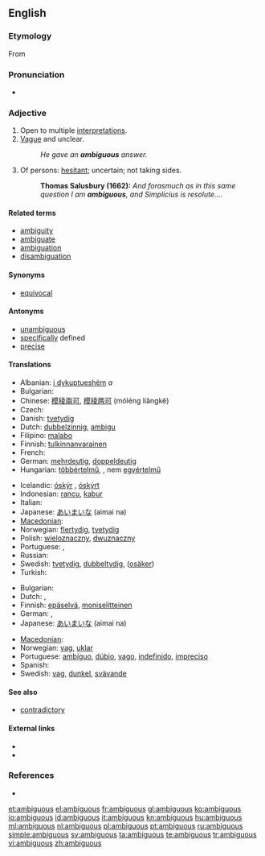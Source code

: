 ==English==

===Etymology===
From {{etyl|la|en}} {{term|ambiguus||lang=la|moving from side to side, of doubtful nature}}

===Pronunciation===
* {{audio|en-us-ambiguous.ogg|Audio (US)}}

===Adjective===
{{en-adj}}

# Open to multiple [[interpretation]]s.
# [[vague|Vague]] and unclear.
#: ''He gave an '''ambiguous''' answer.''
# Of persons: [[hesitant]]; uncertain; not taking sides.
#: '''Thomas Salusbury (1662):''' ''And forasmuch as in this same question I am '''ambiguous''', and Simplicius is resolute....''

====Related terms====
* [[ambiguity]]
* [[ambiguate]]
* [[ambiguation]]
* [[disambiguation]]

====Synonyms====
* [[equivocal]]

====Antonyms====
* [[unambiguous]]
* [[specific]]ally defined
* [[precise]]

====Translations====
{{trans-top|open to multiple interpretations}}
* Albanian: [[i dykuptueshëm]] ''a''
* Bulgarian: {{t|bg|двусмислен|sc=Cyrl}}
* Chinese: [[模稜兩可]], [[模稜两可]] (móléng liǎngkě)
* Czech: {{t-|cs|mnohoznačný|m}}
* Danish: [[tvetydig]]
* Dutch: [[dubbelzinnig]], [[ambigu]]
* Filipino: [[malabo]]
* Finnish: [[tulkinnanvarainen]]
* French: {{t+|fr|ambigu}}
* German: [[mehrdeutig]], [[doppeldeutig]]
* Hungarian: [[többértelmű]],  {{t+|hu|kétértelmű}}, nem [[egyértelmű]]
{{trans-mid}}
* Icelandic: [[óskýr]] {{m|f}}, [[óskýrt]] {{n}}
* Indonesian: [[rancu]], [[kabur]]
* Italian: {{t-|it|ambiguo|m}}
* Japanese: [[あいまいな]] (aimai na)
* [[Macedonian]]: {{t-|mk|двосмислен|m|tr=dvósmislen|xs=Macedonian}}
* Norwegian: [[flertydig]], [[tvetydig]]
* Polish: [[wieloznaczny]], [[dwuznaczny]]
* Portuguese: {{t+|pt|ambíguo}}, {{t+|pt|dúbio}}
* Russian: {{t|ru|двусмысленный|tr=dvusmýslennyj|sc=Cyrl}}
* Swedish: [[tvetydig]], [[dubbeltydig]], ([[osäker]])
* Turkish: {{t+|tr|belirsiz}}
{{trans-bottom}}

{{trans-top|vague and unclear}}
* Bulgarian: {{t|bg|неясен|sc=Cyrl}}
* Dutch: {{t+|nl|vaag}}, {{t-|nl|onduidelijk}}
* Finnish: [[epäselvä]], [[moniselitteinen]]
* German: {{t+|de|unklar}}, {{t+|de|vage}}
* Japanese: [[あいまいな]] (aimai na)
{{trans-mid}}
* [[Macedonian]]: {{t|mk|нејасен|m|tr=néjasen|xs=Macedonian}}
* Norwegian: [[vag]], [[uklar]]
* Portuguese: [[ambíguo]], [[dúbio]], [[vago]], [[indefinido]], [[impreciso]]
* Spanish: {{t-|es|ambiguo}}
* Swedish: [[vag]], [[dunkel]], [[svävande]]
{{trans-bottom}}

====See also====
* [[contradictory]]

====External links====
* {{R:Webster 1913}}
* {{R:Century 1911}}

===References===
* {{R:OED2}}

[[et:ambiguous]]
[[el:ambiguous]]
[[fr:ambiguous]]
[[gl:ambiguous]]
[[ko:ambiguous]]
[[io:ambiguous]]
[[id:ambiguous]]
[[it:ambiguous]]
[[kn:ambiguous]]
[[hu:ambiguous]]
[[ml:ambiguous]]
[[nl:ambiguous]]
[[pl:ambiguous]]
[[pt:ambiguous]]
[[ru:ambiguous]]
[[simple:ambiguous]]
[[sv:ambiguous]]
[[ta:ambiguous]]
[[te:ambiguous]]
[[tr:ambiguous]]
[[vi:ambiguous]]
[[zh:ambiguous]]